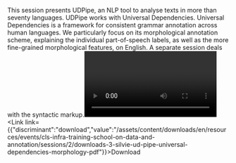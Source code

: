 This session presents UDPipe, an NLP tool to analyse texts in more than seventy languages. UDPipe works with Universal Dependencies. Universal Dependencies is a framework for consistent grammar annotation across human languages. We particularly focus on its morphological annotation scheme, explaining the individual part-of-speech labels, as well as the more fine-grained morphological features, on English. A separate session deals with the syntactic markup.<Video provider="youtube" id="https://www.youtube.com/embed/dVx-ZqM6rNY">
  Session 3 - Universal Dependencies – Morphology
</Video><Link link={{"discriminant":"download","value":"/assets/content/downloads/en/resources/events/cls-infra-training-school-on-data-and-annotation/sessions/2/downloads-3-silvie-ud-pipe-universal-dependencies-morphology-pdf"}}>Download</Link><Speakers>
  <Speaker speaker="cinková-silvie" />
</Speakers>
